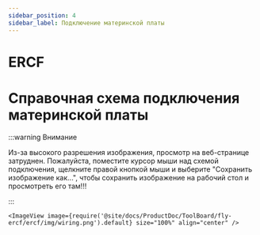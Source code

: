 ```yaml
---
sidebar_position: 4
sidebar_label: Подключение материнской платы
---
```




# ERCF

# Справочная схема подключения материнской платы

:::warning Внимание

Из-за высокого разрешения изображения, просмотр на веб-странице затруднен. Пожалуйста, поместите курсор мыши над схемой подключения, щелкните правой кнопкой мыши и выберите "Сохранить изображение как...", чтобы сохранить изображение на рабочий стол и просмотреть его там!!!

:::

    <ImageView image={require('@site/docs/ProductDoc/ToolBoard/fly-ercf/ercf/img/wiring.png').default} size="100%" align="center" />